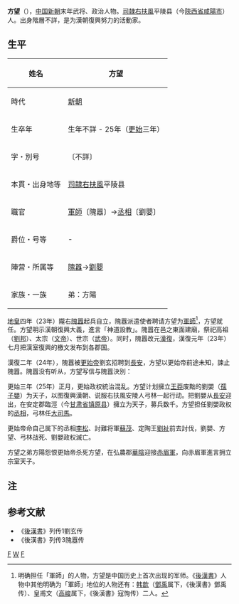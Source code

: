 '''方望'''（{{bd|？||25年||}}），[[中国|中国]][[新朝|新朝]]末年武将、政治人物。[[司隷|司隷]][[右扶風|右扶風]]平陵县（今[[陝西省|陝西省]][[咸陽市|咸陽市]]）人。出身階層不詳，是为漢朝復興努力的活動家。
== 生平 ==
{| class="wikitable" style="float:right; font-size:smaller"
|-
! 姓名
| 方望 
|-
! 時代
| [[新朝|新朝]]
|-
! 生卒年
| 生年不詳 - 25年（[[更始_(更始帝)|更始]]三年）
|-
! 字・別号
| 〔不詳〕
|-
! 本貫・出身地等
| [[司隷|司隷]][[右扶風|右扶風]]平陵县
|-
! 職官
| [[軍師|軍師]]〔隗囂〕→[[丞相|丞相]]〔劉嬰〕　 
|-
! 爵位・号等
| - 
|-
! 陣营・所属等
| [[隗囂|隗囂]]→[[孺子嬰|劉嬰]] 
|-
! 家族・一族
| 弟：方陽
|}
[[地皇_(王莽)|地皇]]四年（23年）隴右[[隗囂|隗囂]]起兵自立，隗囂派遣使者聘请方望为[[軍師|軍師]]<ref>明确担任「軍師」的人物，方望是中国历史上首次出现的军师。《[[後漢書|後漢書]]》人物中其他明确为「軍師」地位的人物还有：[[韩歆|韩歆]]（[[鄧禹|鄧禹]]属下，《後漢書》鄧禹传）、皇甫文（[[高峻|高峻]]属下，《後漢書》寇恂传）二人。</ref>，方望就任。方望明示漢朝復興大義，進言「神道設教」。隗囂在邑之東面建廟，祭祀高祖（[[劉邦|劉邦]]）、太宗（[[漢文帝|文帝]]）、世宗（[[漢武帝|武帝]]）。同时，隗囂改元[[漢復|漢復]]，漢復元年（23年）七月把漢室復興的檄文发布到各郡国。

漢復二年（24年），隗囂被[[更始帝|更始帝]]劉玄招聘到[[長安|長安]]，方望以更始帝前途未知，諫止隗囂。隗囂没有听从，方望写信与隗囂決別：
{{Cquote 2|足下将建[[伊尹|伊]]、[[太公望|吕]]之业，弘不世之功，而大事草创，英雄未集。以望异域之人，疵瑕未露，欲先崇[[郭隗|郭隗]]，想望[[乐毅|乐毅]]，故钦承大旨，顺风不让。将军以至德尊贤，广其谋虑，动有功，发中权，基业已定，大勋方缉。今俊乂并会，羽翮并肩，望无耆考之德，而猥托宾客之上，诚自愧也。虽怀介然之节，欲洁去就之分，诚终不背其本，贰其志也。何则？[[范蠡|范蠡]]收责[[句践|句践]]，乘偏舟于五湖；[[舅犯|舅犯]]谢罪[[晋文公|文公]]，亦逡巡于河上。夫以二子之贤，勒铭两国，犹削迹归愆，请命乞身，望之无劳，盖其宜也。望闻乌氏有龙池之山，微径南通，与汉相属，其傍时有奇人，聊及闲暇，广求其真。愿将军勉之。}}

更始三年（25年）正月，更始政权統治混乱。方望计划擁立[[王莽|王莽]]废黜的劉嬰（[[孺子嬰|孺子嬰]]）为天子，以图復興漢朝、说服右扶風安陵人弓林一起行动。把劉嬰从[[長安|長安]]迎出，在安定郡臨涇（今[[甘肃省|甘肃省]][[镇原县|镇原县]]）擁立为天子，募兵数千。方望担任劉嬰政权的[[丞相|丞相]]，弓林任[[大司馬|大司馬]]。

更始帝命自己属下的丞相[[李松|李松]]、討難将軍[[蘇茂|蘇茂]]、定陶王[[劉祉|劉祉]]前去討伐，劉嬰、方望、弓林战死、劉嬰政权滅亡。

方望之弟方陽怨恨更始帝杀死方望，在弘農郡[[華陰|華陰]]迎接[[赤眉軍|赤眉軍]]，向赤眉軍進言拥立宗室天子。

== 注 ==
{{reflist}}

== 参考文献 ==
*《[[後漢書|後漢書]]》列传1劉玄传
*《後漢書》列传3隗囂传

[[Category:新朝民变人物|F]]
[[Category:方姓|W]]
[[Category:咸阳人|F]]